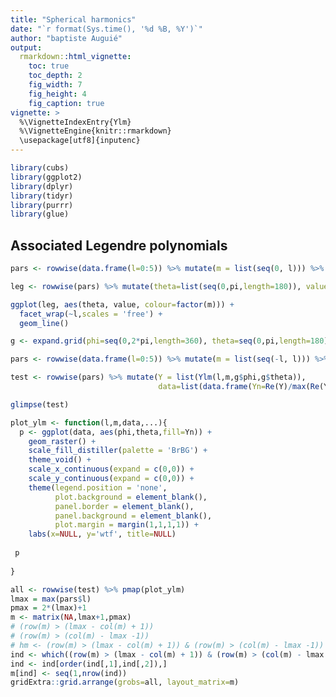 ```yaml
---
title: "Spherical harmonics"
date: "`r format(Sys.time(), '%d %B, %Y')`"
author: "baptiste Auguié"
output:
  rmarkdown::html_vignette:
    toc: true
    toc_depth: 2
    fig_width: 7
    fig_height: 4
    fig_caption: true
vignette: >
  %\VignetteIndexEntry{Ylm}
  %\VignetteEngine{knitr::rmarkdown}
  \usepackage[utf8]{inputenc}
---
```



```r
library(cubs)
library(ggplot2)
library(dplyr)
library(tidyr)
library(purrr)
library(glue)
```
## Associated Legendre polynomials



```r

pars <- rowwise(data.frame(l=0:5)) %>% mutate(m = list(seq(0, l))) %>% unnest(cols = c(m))

leg <- rowwise(pars) %>% mutate(theta=list(seq(0,pi,length=180)), value = list(cubs::gammalm(l,m)*Plm(l,m,theta))) %>% unnest(cols = c(theta,value))

ggplot(leg, aes(theta, value, colour=factor(m))) +
  facet_wrap(~l,scales = 'free') +
  geom_line()
```


```r
g <- expand.grid(phi=seq(0,2*pi,length=360), theta=seq(0,pi,length=180))

pars <- rowwise(data.frame(l=0:5)) %>% mutate(m = list(seq(-l, l))) %>% unnest(cols = c(m))

test <- rowwise(pars) %>% mutate(Y = list(Ylm(l,m,g$phi,g$theta)), 
                                 data=list(data.frame(Yn=Re(Y)/max(Re(Y)), g)))

glimpse(test)
```


```r
plot_ylm <- function(l,m,data,...){
  p <- ggplot(data, aes(phi,theta,fill=Yn)) +
    geom_raster() +
    scale_fill_distiller(palette = 'BrBG') +
    theme_void() +
    scale_x_continuous(expand = c(0,0)) +
    scale_y_continuous(expand = c(0,0)) +
    theme(legend.position = 'none', 
          plot.background = element_blank(), 
          panel.border = element_blank(), 
          panel.background = element_blank(),
          plot.margin = margin(1,1,1,1)) +
    labs(x=NULL, y='wtf', title=NULL) 
  
 p
 
}

all <- rowwise(test) %>% pmap(plot_ylm)
lmax = max(pars$l)
pmax = 2*(lmax)+1
m <- matrix(NA,lmax+1,pmax)
# (row(m) > (lmax - col(m) + 1))
# (row(m) > (col(m) - lmax -1))
# hm <- (row(m) > (lmax - col(m) + 1)) & (row(m) > (col(m) - lmax -1))
ind <- which((row(m) > (lmax - col(m) + 1)) & (row(m) > (col(m) - lmax -1)), arr.ind = TRUE)
ind <- ind[order(ind[,1],ind[,2]),]
m[ind] <- seq(1,nrow(ind))
gridExtra::grid.arrange(grobs=all, layout_matrix=m)

```
